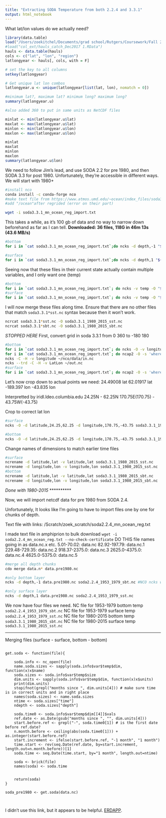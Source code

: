 ```yaml
---
title: "Extracting SODA Temperature from both 2.2.4 and 3.3.1"
output: html_notebook
---
```

What lat/lon values do we actually need?
```r
library(data.table)
load("/Users/zoekitchel/Documents/grad school/Rutgers/Coursework/Fall 2018/SDM/hauls_catch_Dec2017 1.RData")
#load("col_ext/hauls_catch_Dec2017 1.RData")
hauls <- data.table(hauls)
cols <- c("lat", "lon", "region")
latlongyear <- hauls[, cols, with = F]

# set the key to all columns
setkey(latlongyear)

# Get unique lat lon combos
latlongyear.u <- unique(latlongyear[list(lat, lon), nomatch = 0])

#minimum lat?, maximum lat? minimum long? maximum long?
summary(latlongyear.u)

#also added 360 to put in same units as NetCDF files

minlat <- min(latlongyear.u$lat)
maxlat <- max(latlongyear.u$lat)
minlon <- min(latlongyear.u$lon)
maxlon <- max(latlongyear.u$lon)

minlat
maxlat
minlon
maxlon
summary(latlongyear.u$lon)
```

We need to follow Jim's lead, and use SODA 2.2 for pre 1980, and then SODA 3.3 for post 1980. Unfortunately, they're accessible in different ways. We will start with 1980+

```bash
#install nco
conda install -c conda-forge nco
#make text file from https://www.atmos.umd.edu/~ocean/index_files/soda3.3.1_mn_ocean_reg.txt
#add "/ocean"after regrided (error on their part)

wget -i soda3.3.1_mn_ocean_reg_import.txt

```

This takes a while, as it's 100 gb of data and no way to narrow down beforehand as far as I can tell. 
**Downloaded: 36 files, 118G in 46m 13s (43.6 MB/s)**

```bash
#bottom
for i in `cat soda3.3.1_mn_ocean_reg_import.txt`;do ncks -d depth,-1 "${i}" "${i%.*}_bottom.nc";done

#surface
for i in `cat soda3.3.1_mn_ocean_reg_import.txt`;do ncks -d depth,1 "${i}" "${i%.*}_surface.nc";done
```

Seeing now that these files in their current state actually contain multiple variables, and I only want one (temp)
```bash
#bottom
for i in `cat soda3.3.1_mn_ocean_reg_import.txt`; do ncks -v temp -O "${i%.*}_bottom.nc" "${i%.*}_sbt.nc";done
#surface
for i in `cat soda3.3.1_mn_ocean_reg_import.txt`; do ncks -v temp -O "${i%.*}_surface.nc" "${i%.*}_sst.nc";done
```

I will now merge these files along time. Ensure that there are no other files that match `soda3.3.1*sst.nc` syntax because then it won't work.
```bash
ncrcat soda3.3.1*sst.nc -O soda3.3.1_1980_2015_sst.nc
ncrcat soda3.3.1*sbt.nc -O soda3.3.1_1980_2015_sbt.nc
```

*STOPPED HERE*
First, convert grid in soda 3.3.1 from 0 360 to -180 180
```bash
#bottom
for i in `cat soda3.3.1_mn_ocean_reg_import.txt`; do ncks -O -v longitude --msa -d longitude,0.25,359.75 "${i%.*}_sbt.nc" "${i%.*}_sbt_rotate.nc"; done 
for i in `cat soda3.3.1_mn_ocean_reg_import.txt`; do ncap2 -O -s 'where(longitude > 180) longitude=longitude-360' "${i%.*}_sbt.nc" "${i%.*}_sbt.nc";done
ncks -C -H -v longitude ~/nco/data/in.nc
ncks --trd -C -H -v LatLon ~/out.nc
#surface
for i in `cat soda3.3.1_mn_ocean_reg_import.txt`; do ncap2 -O -s 'where(longitude > 180) longitude=longitude-360' "${i%.*}_sst.nc" "${i%.*}_sst.nc";done
```

Let's now crop down to actual points we need:
24.49008 lat
62.01917 lat
-189.397 lon
-43.835 lon

Interpretted by iridl.ldeo.columbia.edu
24.25N - 62.25N
170.75E(170.75) - 43.75W(-43.75)

Crop to correct lat lon
```bash
#surface
ncks -O -d latitude,24.25,62.25 -d longitude,170.75,-43.75 soda3.3.1_1980_2015_sst.nc soda3.3.1_1980_2015_sst.nc

#bottom
ncks -O -d latitude,24.25,62.25 -d longitude,170.75,-43.75 soda3.3.1_1980_2015_sst.nc soda3.3.1_1980_2015_sbt.nc
```

Change names of dimensions to match earlier time files
```bash
#surface
ncrename -d latitude,lat -v latitude,lat soda3.3.1_1980_2015_sst.nc
ncrename -d longitude,lon -v longitude,lon soda3.3.1_1980_2015_sst.nc
#bottom
ncrename -d latitude,lat -v latitude,lat soda3.3.1_1980_2015_sbt.nc
ncrename -d longitude,lon -v longitude,lon soda3.3.1_1980_2015_sbt.nc
```
*Done with 1980-2015*
**********

Now, we will import netcdf data for pre 1980 from SODA 2.4.

Unfortunately, It looks like I'm going to have to import files one by one for chunks of depth.

Text file with links: /Scratch/zoek_scratch/soda2.2.4_mn_ocean_reg.txt

I made text file in amphiprion to bulk download `wget -i soda2.2.4_mn_ocean_reg.txt --no-check-certificate` DO THIS
file names going in as data.nc.x etc.
5.01-70.02: data.nc
82.92-197.79: data.nc.1
229.48-729.35: data.nc.2
918.37-2375.0: data.nc.3
2625.0-4375.0: data.nc.4
4625.0-5375.0: data.nc.5

```bash
#merge all depth chunks
cdo merge data.n* data.pre1980.nc

#only bottom layer
ncks -d depth,-1 data.pre1980.nc soda2.2.4_1953_1979_sbt.nc #NCO ncks with a negative hyperslab

#only surface layer
ncks -d depth,1 data.pre1980.nc soda2.2.4_1953_1979_sst.nc
```

We now have four files we need.
NC file for 1953-1979 bottom temp `soda2.2.4_1953_1979_sbt.nc`
NC file for 1953-1979 surface temp `soda2.2.4_1953_1979_sst.nc`
NC file for 1980-2015 bottom temp `soda3.3.1_1980_2015_sbt.nc`
NC file for 1980-2015 surface temp `soda3.3.1_1980_2015_sst.nc`

************
Merging files (surface - surface, bottom - bottom)
```bash

```

```trying
get.soda <- function(file){

	soda.info <- nc_open(file)
	name.soda.sizes <- sapply(soda.info$var$temp$dim, function(x)x$name)
	soda.sizes <- soda.info$var$temp$size
	dim.units <- sapply(soda.info$var$temp$dim, function(x)x$units)
	print(dim.units)
	stopifnot(grepl("months since ", dim.units[4])) # make sure time is in correct units and in right place
	names(soda.sizes) <- name.soda.sizes
	ntime <- soda.sizes["time"]
	ndepth <- soda.sizes["depth"]

	soda.time0 <- soda.info$var$temp$dim[[4]]$vals
	ref.date <- as.Date(gsub("months since ", "", dim.units[4]))
	start.before.ref <- grepl("-", soda.time0[1]) # is the first date before ref.date?
	n.month.before <- ceiling(abs(soda.time0[1])) + as.integer(start.before.ref)
	start.increment <- ifelse(start.before.ref, "-1 month", "1 month")
	time.start <- rev(seq.Date(ref.date, by=start.increment, length.out=n.month.before))[1]
	soda.time <- seq.Date(time.start, by="1 month", length.out=ntime)
	
	soda <- brick(file)
	names(soda) <- soda.time

		
	return(soda)
}

soda_pre1980 <- get.soda(data.nc)

	
```

I didn't use this link, but it appears to be helpful. [ERDAPP](https://coastwatch.pfeg.noaa.gov/erddap/griddap/erdSoda331oceanmday.html).
